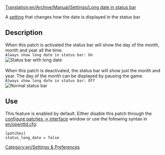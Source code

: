 [[Translation:en/Archive/Manual/Settings/Long date in status bar]]


A [[en/Archive/Manual/Settings/Advanced Settings|setting]] that changes how the date is displayed in the status bar.

== Description ==
When this patch is activated the status bar will show the day of the month, month and year all the time.<br>
<code>Always show long date in status bar: On</code><br>
[[File:en/LongDateInStatusBar.png|Status bar with long date]]<br><br>
When this patch is deactivated, the status bar will show just the month and year.  The day of the month can be displayed by pausing the game.<br>
<code>Always show long date in status bar: Off</code><br>
[[File:en/ShortDateInStatusBar.png|Normal status bar]]

== Use ==
This feature is enabled by default. Either disable this patch through the [[en/Archive/Manual/Settings/Advanced Settings/Interface#Always show long date in the status bar|configure patches -> interface]] window or use the following syntax in [[en/openttd.cfg]]:
 [patches]
 status_long_date = false

[[Category:en/Settings & Preferences]]